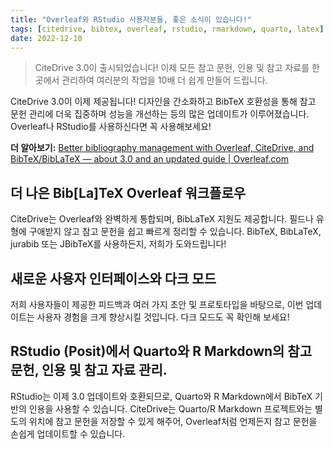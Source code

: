 ```yaml
---
title: "Overleaf와 RStudio 사용자분들, 좋은 소식이 있습니다!"
tags: [citedrive, bibtex, overleaf, rstudio, rmarkdown, quarto, latex]
date: 2022-12-10
---
```


> CiteDrive 3.0이 출시되었습니다! 이제 모든 참고 문헌, 인용 및 참고 자료를 한 곳에서 관리하여 여러분의 작업을 10배 더 쉽게 만들어 드립니다.

  

CiteDrive 3.0이 이제 제공됩니다! 디자인을 간소화하고 BibTeX 호환성을 통해 참고 문헌 관리에 더욱 집중하며 성능을 개선하는 등의 많은 업데이트가 이루어졌습니다. Overleaf나 RStudio를 사용하신다면 꼭 사용해보세요!

 

**더 알아보기:** [Better bibliography management with Overleaf, CiteDrive, and BibTeX/BibLaTeX — about 3.0 and an updated guide | Overleaf.com](https://www.overleaf.com/blog/better-bibliography-management-with-overleaf-citedrive-and-bibtex-biblatex)


<CiteDrive />

## 더 나은 Bib[La]TeX Overleaf 워크플로우

CiteDrive는 Overleaf와 완벽하게 통합되며, BibLaTeX 지원도 제공합니다. 필드나 유형에 구애받지 않고 참고 문헌을 쉽고 빠르게 정리할 수 있습니다. BibTeX, BibLaTeX, jurabib 또는 JBibTeX를 사용하든지, 저희가 도와드립니다!

  

## 새로운 사용자 인터페이스와 다크 모드

저희 사용자들이 제공한 피드백과 여러 가지 초안 및 프로토타입을 바탕으로, 이번 업데이트는 사용자 경험을 크게 향상시킬 것입니다. 다크 모드도 꼭 확인해 보세요!

  

## RStudio (Posit)에서 Quarto와 R Markdown의 참고 문헌, 인용 및 참고 자료 관리.

RStudio는 이제 3.0 업데이트와 호환되므로, Quarto와 R Markdown에서 BibTeX 기반의 인용을 사용할 수 있습니다. CiteDrive는 Quarto/R Markdown 프로젝트와는 별도의 위치에 참고 문헌을 저장할 수 있게 해주어, Overleaf처럼 언제든지 참고 문헌을 손쉽게 업데이트할 수 있습니다.